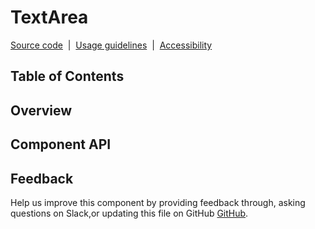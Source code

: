 
# TextArea

[Source code](https://github.com/carbon-design-system/carbon/tree/master/packages/react/src/components/TextArea)
&nbsp;|&nbsp;
[Usage guidelines](https://www.carbondesignsystem.com/components/text-input/usage)
&nbsp;|&nbsp;
[Accessibility](https://www.carbondesignsystem.com/components/text-input/accessibility)

## Table of Contents

## Overview

## Component API

<Props />

## Feedback

Help us improve this component by providing feedback through, asking questions
on Slack,or updating this file on GitHub
[GitHub](https://github.com/carbon-design-system/carbon/edit/master/packages/react/src/components/TextArea/TextArea.mdx).
